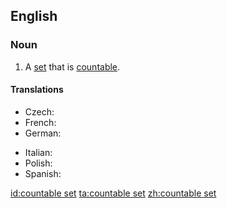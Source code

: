 ==English==
{{wikipedia}}
{{rfd|lang=en}}
===Noun===
{{en-noun|head=[[countable]] [[set]]}}

# {{context|set theory|lang=en}} A [[set]] that is [[countable]].

====Translations====
{{trans-top|set that is finite or can be put in one-to-one relation with the integers}}
* Czech: {{t|cs|spočetná množina|f}}
* French: {{t|fr|ensemble dénombrable|m}}
* German: {{t|de|abzählbare Menge|f}}
{{trans-mid}}
* Italian: {{t|it|insieme numerabile|m}}
* Polish: {{t|pl|zbiór przeliczalny|m}}
* Spanish: {{t|es|conjunto numerable|m}}
{{trans-bottom}}

[[id:countable set]]
[[ta:countable set]]
[[zh:countable set]]